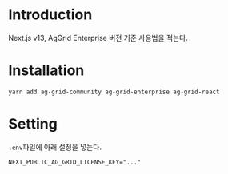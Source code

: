 # Introduction

Next.js v13, AgGrid Enterprise 버전 기준 사용법을 적는다.



# Installation

```bash copy
yarn add ag-grid-community ag-grid-enterprise ag-grid-react
```

# Setting
`.env`파일에 아래 설정을 넣는다.

```env
NEXT_PUBLIC_AG_GRID_LICENSE_KEY="..."
```